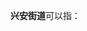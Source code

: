 '''兴安街道'''可以指：
{{PRC admin/disambig|15/04/04/007/000|15/22/01/003/000|23/07/07/003/000|23/11/02/002/000|36/11/25/001/000|37/07/84/001/000}}
{{disambig|cat=四字乡级行政区划消歧义}}